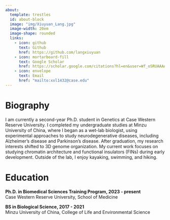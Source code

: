 ```yaml
---
about:
  template: trestles
  id: about-block
  image: "img/Xiuyuan_Lang.jpg"
  image-width: 20em
  image-shape: rounded
  links:
    - icon: github
      text: Github
      href: https://github.com/langxiuyuan
    - icon: mortarboard-fill
      text: Google Scholar
      href: https://scholar.google.com/citations?hl=en&user=Wf_oSRUAAAAJ&view_op=list_works&gmla=AH70aAVTaGwQ9jr7B9QpY00tvwC660uWnrZ-KPjgj2jjbGtqDNYqSytcDmYzRvsIv9DTpEbhljnba7GIzJHYB290BmMRFFmWTANQGA
    - icon: envelope
      text: Email
      href: "mailto:xxl1432@case.edu"  
---
```


# Biography

I am currently a second-year Ph.D. student in Genetics at Case Western Reserve University. I completed my undergraduate studies at Minzu University of China, where I began as a wet-lab biologist, using experimental approaches to study neurodegenerative diseases, including Alzheimer’s disease and Parkinson’s disease. After graduation, my research interests shifted to 3D genome organization. My current work focuses on studying chromatin architecture and functional insulators (FINs) during early development. Outside of the lab, I enjoy kayaking, swimming, and hiking.

# Education

**Ph.D. in Biomedical Sciences Training Program, 2023 - present** <br>
Case Western Reserve University, School of Medicine

**BS in Biological Science, 2017 - 2021** <br>
Minzu University of China, College of Life and Environmental Science


